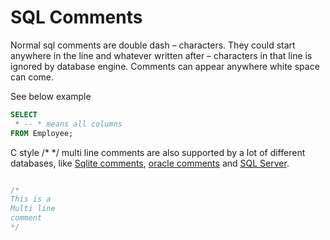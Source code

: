 # SQL Comments

Normal sql comments are double dash -- characters.
They could start anywhere in the line and whatever written after -- characters in that line is ignored by database engine.
Comments can appear anywhere white space can come.

See below example

``` sql
SELECT
 * -- * means all columns
FROM Employee;

```


C style /* */ multi line comments are also supported by a lot of different databases, like [Sqlite comments](https://sqlite.org/lang_comment.html), [oracle comments](https://docs.oracle.com/en/database/oracle/oracle-database/21/sqlrf/Comments.html) and [SQL Server](https://learn.microsoft.com/en-us/sql/t-sql/language-elements/slash-star-comment-transact-sql?view=sql-server-ver16). 


``` sql

/*
This is a 
Multi line
comment
*/

```

